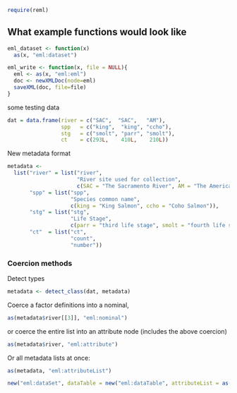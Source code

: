 
```r
require(reml)
```

## What example functions would look like
```r
eml_dataset <- function(x)
  as(x, "eml:dataset")

eml_write <- function(x, file = NULL){
  eml <- as(x, "eml:eml")
  doc <- newXMLDoc(node=eml)
  saveXML(doc, file=file)
}
```

some testing data

```r

dat = data.frame(river = c("SAC",  "SAC",   "AM"),
                 spp   = c("king",  "king", "ccho"),
                 stg   = c("smolt", "parr", "smolt"),
                 ct    = c(293L,    410L,    210L))
```


New metadata format

```r
metadata <- 
  list("river" = list("river",
                      "River site used for collection",
                      c(SAC = "The Sacramento River", AM = "The American River")),
       "spp" = list("spp",
                    "Species common name", 
                    c(king = "King Salmon", ccho = "Coho Salmon")),
       "stg" = list("stg",
                    "Life Stage", 
                    c(parr = "third life stage", smolt = "fourth life stage")),
       "ct"  = list("ct",
                    "count", 
                    "number"))
```

### Coercion methods 

Detect types 

```r
metadata <- detect_class(dat, metadata)
```

Coerce a factor definitions into a nominal,

```r
as(metadata$river[[3]], "eml:nominal")
```

or coerce the entire list into an attribute node (includes the above coercion)

```r
as(metadata$river, "eml:attribute")
```

Or all metadata lists at once:

```r
as(metadata, "eml:attributeList")
```

```r
new("eml:dataSet", dataTable = new("eml:dataTable", attributeList = as(metadata, "eml:attributeList")) )
```
